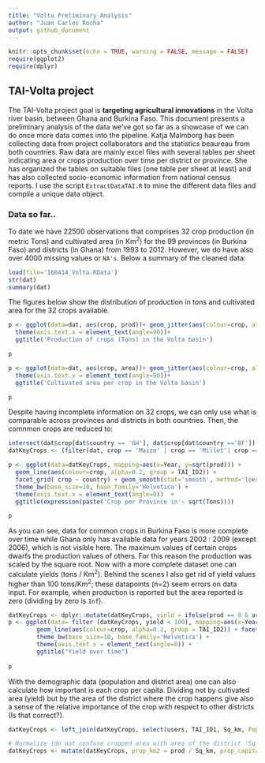 ```yaml
---
title: "Volta Preliminary Analysis"
author: "Juan Carlos Rocha"
output: github_document
---
```


```r
knitr::opts_chunk$set(echo = TRUE, warning = FALSE, message = FALSE)
require(ggplot2)
require(dplyr)
```

## TAI-Volta project

The TAI-Volta project goal is **targeting agricultural innovations** in the Volta river basin, between Ghana and Burkina Faso. This document presents a preliminary analysis of the data we've got so far as a showcase of we can do once more data comes into the pipeline. Katja Malmborg has been collecting data from project collaborators and the statistics beaureau from both countries. Raw data are mainly excel files with several tables per sheet indicating area or crops production over time per district or province. She has organized the tables on suitable files (one table per sheet at least) and has also collected socio-economic information from national census reports. I use the script `ExtractDataTAI.R` to mine the different data files and compile a unique data object.

### Data so far..
To date we have 22500 observations that comprises 32 crop production (in metric Tons) and cultivated area (in Km^2^) for the 99 provinces (in Burkina Faso) and districts (in Ghana) from 1993 to 2012. However, we do have also over 4000 missing values or `NA's`. Below a summary of the cleaned data: 

```r
load(file='160414_Volta.RData')
str(dat)
summary(dat)
```

The figures below show the distribution of production in tons and cultivated area for the 32 crops available. 

```r
p <- ggplot(data=dat, aes(crop, prod))+ geom_jitter(aes(colour=crop, alpha=0.2)) + geom_boxplot(notch=T) + facet_grid(country~.)  +
  theme(axis.text.x = element_text(angle=90))+
  ggtitle('Production of crops (Tons) in the Volta basin')

p

p <- ggplot(data=dat, aes(crop, area))+ geom_jitter(aes(colour=crop, alpha=0.2)) + geom_boxplot(notch=T) + facet_grid(country~.)  +
  theme(axis.text.x = element_text(angle=90))+
  ggtitle('Cultivated area per crop in the Volta basin')

p

```


Despite having incomplete information on 32 crops, we can only use what is comparable across provinces and districts in both countries. Then, the comnmon crops are reduced to:
```r
intersect(dat$crop[dat$country == 'GH'], dat$crop[dat$country =='BF'])
datKeyCrops <- (filter(dat, crop == 'Maize' | crop == 'Millet'| crop == 'Rice'| crop == 'Yam'| crop == 'Sorghum'| crop == 'Cowpea'| crop == 'Soy' ))

p <- ggplot(data=datKeyCrops, mapping=aes(x=Year, y=sqrt(prod))) +
  geom_line(aes(colour=crop, alpha=0.2, group = TAI_ID2)) + 
  facet_grid( crop ~ country) + geom_smooth(stat='smooth', method='loess') + 
  theme_bw(base_size=10, base_family='Helvetica') + 
  theme(axis.text.x = element_text(angle=0))  + 
  ggtitle(expression(paste('Crop per Province in'~ sqrt(Tons))))

p
```


As you can see, data for common crops in Burkina Faso is more complete over time while Ghana only has available data for years 2002 : 2009 (except 2006), which is not visible here. The maximum values of certain crops dwarfs the production values of others. For this reason the production was scaled by the square root. Now with a more complete dataset one can calculate yields (tons / Km^2^). Behind the scenes I also get rid of yield values higher than 100 tons/Km^2^; these datapoints (n=2) seem errors on data input. For example, when production is reported but the area reported is zero (dividing by zero is `Inf`).

```r
datKeyCrops <- dplyr::mutate(datKeyCrops, yield = ifelse(prod == 0 & area == 0, 0, prod/area))
p <- ggplot(data= filter (datKeyCrops, yield < 100), mapping=aes(x=Year, y= yield)) + 
        geom_line(aes(colour=crop, alpha=0.2, group = TAI_ID2)) + facet_grid(country ~ crop )  + 
        theme_bw(base_size=10, base_family='Helvetica') + 
        theme(axis.text.x = element_text(angle=0)) +
        ggtitle("Yield over time")
  
p

```

With the demographic data (population and district area) one can also calculate how important is each crop per capita. Dividing not by cultivated area (yield) but by the area of the district where the crop happens give also a sense of the relative importance of the crop with respect to other districts (Is that correct?).

```r
datKeyCrops <- left_join(datKeyCrops, select(users, TAI_ID1, Sq_km, Pop= Total))

# Normalize (do not confuse cropped area with area of the district 'Sq_km')
datKeyCrops <- mutate(datKeyCrops, prop_km2 = prod / Sq_km, prop_capita = prod / Pop) 



```


